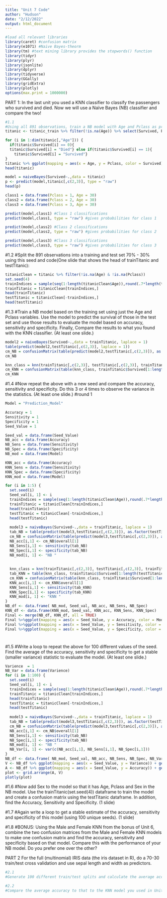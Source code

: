 ---
title: "Unit 7 Code"
author: "Hudson"
date: "2/12/2022"
output: html_document
---
```{r}
#load all relevant libraries
library(caret) #confusion matrix
library(e1071) #Naive Bayes-theorm
library(tm) #text mining library provides the stopwords() function
library(tidyr)
library(plyr)
library(jsonlite)
library(dplyr)
library(tidyverse)
library(GGally)
library(gridExtra)
library(plotly)
options(max.print = 1000000)
```
PART 1:
In the last unit you used a KNN classifier to classify the passengers who survived and died.  Now we will use a Naïve Bayes (NB) classifier and compare the two! 
```{r}
#1.1
#Using all 891 observations, train a NB model with Age and Pclass as predictors and use this model to predict the survival of a 30 year old passenger in the 1, 2 and 3 classes.  Use the “type = raw” option to look at the predicted percentage of each outcome. (One slide.)
titanic <- titanic_train %>% filter(!is.na(Age)) %>% select(Survived, Pclass, Age, Sex)

for (i in 1:dim(titanic[,"Age"])) {
  if(titanic$Survived[i] == 0){
  titanic$Survived[i] = "Died"} else if(titanic$Survived[i] == 1){
    titanic$Survived[i] = "Survived"}
}
titanic %>% ggplot(mapping = aes(x = Age, y = Pclass, color = Survived)) + geom_point()
head(titanic)

model = naiveBayes(Survived~.,data = titanic)
p <- predict(model,titanic[,c(2,3)], type = "raw")
head(p)

class1 = data.frame(Pclass = 1, Age = 30)
class2 = data.frame(Pclass = 2, Age = 30)
class3 = data.frame(Pclass = 3, Age = 30)

predict(model,class1) #Class 1 classifications
predict(model,class1, type = "raw") #gives probabilities for class 1

predict(model,class2) #Class 2 classifications
predict(model,class2, type = "raw") #gives probabilities for class 2

predict(model,class3) #Class 3 classifications
predict(model,class3, type = "raw") #gives probabilities for class 3
```

#1.2
#Split the 891 observations into a training and test set 70% - 30% using this seed and code(One slide that shows the head of trainTitanic and testTitanic):
```{r}
titanicClean = titanic %>% filter(!is.na(Age) & !is.na(Pclass))
set.seed(4)
trainIndices = sample(seq(1:length(titanicClean$Age)),round(.7*length(titanicClean$Age)))
trainTitanic = titanicClean[trainIndices,]
head(trainTitanic)
testTitanic = titanicClean[-trainIndices,]
head(testTitanic)
```

#1.3
#Train a NB model based on the training set using just the Age and Pclass variables. Use the model to predict the survival of those in the test set and use those results to evaluate the model based on accuracy, sensitivity and specificity. Finally, Compare the results to what you found with the KNN classifier. (At least one slide.)
```{r}
model2 = naiveBayes(Survived~.,data = trainTitanic, laplace = 1)
table(predict(model2,testTitanic[,c(2,3)], laplace = 1))
cm_NB = confusionMatrix(table(predict(model2,testTitanic[,c(2,3)]), as.factor(testTitanic$Survived)))
cm_NB

knn_class = knn(trainTitanic[,c(2,3)], testTitanic[,c(2,3)], trainTitanic$Survived, k = 5, prob = TRUE)
cm_KNN = confusionMatrix(table(knn_class, trainTitanic$Survived[1:length(testTitanic$Age)]))
cm_KNN
```

#1.4
#Now repeat the above with a new seed and compare the accuracy, sensitivity and specificity.  Do this 3 or 4 times to observe the variance in the statistics. (At least one slide.)
#round 1
```{r}
Model = "Prediction_Model"

Accuracy = 1
Sensitivity = 1
Specificity = 1
Seed_Value = 1

Seed_val = data.frame(Seed_Value)
NB_acc = data.frame(Accuracy)
NB_Sens = data.frame(Sensitivity)
NB_Spec = data.frame(Specificity)
NB_mod = data.frame(Model)

KNN_acc = data.frame(Accuracy)
KNN_Sens = data.frame(Sensitivity)
KNN_Spec = data.frame(Specificity)
KNN_mod = data.frame(Model)

for (i in 1:5) {
  set.seed(i)
  Seed_val[i, 1] <- i
  trainIndices = sample(seq(1:length(titanicClean$Age)),round(.7*length(titanicClean$Age)))
  trainTitanic = titanicClean[trainIndices,]
  head(trainTitanic)
  testTitanic = titanicClean[-trainIndices,]
  head(testTitanic)
  
  model3 = naiveBayes(Survived~.,data = trainTitanic, laplace = 1)
  tab_NB = table(predict(model3,testTitanic[,c(2,3)]), as.factor(testTitanic$Survived))
  cm_NB = confusionMatrix(table(predict(model3,testTitanic[,c(2,3)]), as.factor(testTitanic$Survived)))
  NB_acc[i,1] <- cm_NB$overall[1]
  NB_Sens[i,1] <- sensitivity(tab_NB)
  NB_Spec[i,1] <- specificity(tab_NB)
  NB_mod[i, 1] <- "NB "
  
  
  knn_class = knn(trainTitanic[,c(2,3)], testTitanic[,c(2,3)], trainTitanic$Survived, k = 5, prob = TRUE)
  tab_KNN = table(knn_class, trainTitanic$Survived[1:length(testTitanic$Age)])
  cm_KNN = confusionMatrix(table(knn_class, trainTitanic$Survived[1:length(testTitanic$Age)]))
  KNN_acc[i,1] <- cm_KNN$overall[1]
  KNN_Sens[i,1] <- sensitivity(tab_KNN)
  KNN_Spec[i,1] <- specificity(tab_KNN)
  KNN_mod[i, 1] <- "KNN "
}
NB_df <- data.frame( NB_mod, Seed_val, NB_acc, NB_Sens, NB_Spec)
KNN_df <- data.frame(KNN_mod, Seed_val, KNN_acc, KNN_Sens, KNN_Spec)
Final <- merge(NB_df, KNN_df, all = TRUE)
Final %>%ggplot(mapping = aes(x = Seed_Value, y = Accuracy, color = Model)) + geom_point() + geom_smooth()
Final %>%ggplot(mapping = aes(x = Seed_Value, y = Sensitivity, color = Model)) + geom_point() + geom_smooth()
Final %>%ggplot(mapping = aes(x = Seed_Value, y = Specificity, color = Model)) + geom_point() + geom_smooth()
```

#
#1.5
#Write a loop to repeat the above for 100 different values of the seed.  Find the average of the accuracy, sensitivity and specificity to get a stable (smaller variance) statistic to evaluate the model.  (At least one slide.)
```{r}
Varience  = 1
NB_Var = data.frame(Varience)
for (i in 1:100) {
  set.seed(i)
  Seed_val[i, 1] <- i
  trainIndices = sample(seq(1:length(titanicClean$Age)),round(.7*length(titanicClean$Age)))
  trainTitanic = titanicClean[trainIndices,]
  head(trainTitanic)
  testTitanic = titanicClean[-trainIndices,]
  head(testTitanic)
  
  model3 = naiveBayes(Survived~.,data = trainTitanic, laplace = 1)
  tab_NB = table(predict(model3,testTitanic[,c(2,3)]), as.factor(testTitanic$Survived))
  cm_NB = confusionMatrix(table(predict(model3,testTitanic[,c(2,3)]), as.factor(testTitanic$Survived)))
  NB_acc[i,1] <- cm_NB$overall[1]
  NB_Sens[i,1] <- sensitivity(tab_NB)
  NB_Spec[i,1] <- specificity(tab_NB)
  NB_mod[i, 1] <- "NB "
  NB_Var[i, 1] <- var(c(NB_acc[i,1], NB_Sens[i,1], NB_Spec[i,1]))
}
NB_df <- data.frame( NB_mod, Seed_val, NB_acc, NB_Sens, NB_Spec, NB_Var)
V <- NB_df %>% ggplot(mapping = aes(x = Seed_Value, y = Varience)) + geom_point() + geom_line()
A <- NB_df %>% ggplot(mapping = aes(x = Seed_Value, y = Accuracy)) + geom_point() + geom_line()
plot <- grid.arrange(A, V)
plotly(plot)
```
#1.6
#Now add Sex to the model so that it has Age, Pclass and Sex in the NB model.  Use the trainTitanic(set.seed(4)) dataframe to train the model and create a confusion matrix using the testTitanic dataframe.  In addition, find the Accuracy, Sensitivity and Specificity. (1 slide)

#1.7
#Again write a loop to get a stable estimate of the accuracy, sensitivity and specificity of this model (using 100 unique seeds).  (1 slide)

#1.8
#BONUS: Using the Male and Female KNN from the bonus of Unit 6, combine the two confusion matrices from the Male and Female KNN models to make one confusion matrix and find the accuracy, sensitivity and specificity based on that model.  Compare this with the performance of your NB model.  Do you prefer one over the other?  



PART 2
For the full (multinomial) IRIS data (the iris dataset in R), do a 70-30 train/test cross validation and use sepal length and width as predictors.  
```{r}
#2.1
#Generate 100 different train/test splits and calculate the average accuracy, sensitivity and specificity.  .

#2.2
#Compare the average accuracy to that to the KNN model you used in Unit 6.  

```
